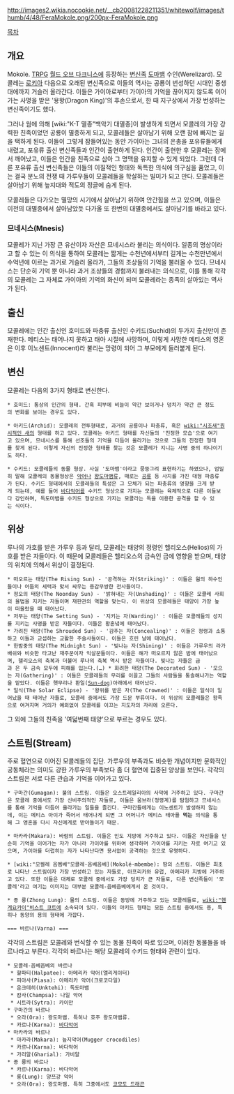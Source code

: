 http://images2.wikia.nocookie.net/__cb20081228211351/whitewolf/images/thumb/4/48/FeraMokole.png/200px-FeraMokole.png


[[목차]]

== 개요 ==
Mokole. [[TRPG]] [[월드 오브 다크니스]]에 등장하는 [[변신족]] [[도마뱀]] 수인(Werelizard). 모콜레는 [[로키아]] 다음으로 오래된 변신족으로 이들의 역사는 공룡이 번성하던 시대인 중생대에까지 거슬러 올라간다. 이들은 가이아로부터 가이아의 기억을 끊어지지 않도록 이어가는 사명을 받은 '용왕(Dragon King)'의 후손으로서, 한 때 지구상에서 가장 번성하는 변신족이기도 했다.

그러나 웜에 의해 [wiki:"K-T 멸종"백악기 대멸종]이 발생하게 되면서 모콜레의 가장 강력한 친족이었던 공룡이 멸종하게 되고, 모콜레들은 살아남기 위해 오랜 잠에 빠지는 길을 택하게 된다. 이들이 그렇게 잠들어있는 동안 가이아는 그녀의 은총을 포유류들에게 내렸고, 포유류 출신 변신족들과 인간이 출현하게 된다. 인간이 출현한 후 모콜레는 잠에서 깨어났고, 이들은 인간을 친족으로 삼아 그 명맥을 유지할 수 있게 되었다. 그런데 다른 포유류 출신 변신족들은 이들의 이질적인 형태와 독특한 의식에 의구심을 품었고, 이는 결국 분노의 전쟁 때 가루우들이 모콜레들을 학살하는 빌미가 되고 만다. 모콜레들은 살아남기 위해 늪지대와 적도의 정글에 숨게 된다.

모콜레들은 다가오는 멸망의 시기에서 살아남기 위하여 안간힘을 쓰고 있으며, 이들은 이전의 대멸종에서 살아남았듯 다가올 또 한번의 대멸종에서도 살아남기를 바라고 있다.

=== 므네시스(Mnesis) ===
모콜레가 지닌 가장 큰 유산이자 자산은 므네시스라 불리는 의식이다. 일종의 명상이라고 할 수 있는 이 의식을 통하여 모콜레는 짧게는 수천년에서부터 길게는 수천만년에서 수억년에 이르는 과거로 거슬러 올라가, 그들의 조상들의 기억을 불러올 수 있다. 므네시스는 단순히 기억 뿐 아니라 과거 조상들의 경험까지 불러내는 의식으로, 이를 통해 각각의 모콜레는 그 자체로 가이아의 기억의 화신이 되며 모콜레라는 종족의 살아있는 역사가 된다.

== 출신 ==
모콜레에는 인간 출신인 호미드와 파충류 출신인 수키드(Suchid)의 두가지 출신만이 존재한다. 메티스는 태어나지 못하고 태아 시절에 사망하며, 이렇게 사망한 메티스의 영혼은 이후 이노센트(Innocent)라 불리는 망령이 되어 그 부모에게 들러붙게 된다.

== 변신 ==


모콜레는 다음의 3가지 형태로 변신한다.

 * 호미드: 통상의 인간의 형태. 간혹 피부에 비늘이 약간 보이거나 덩치가 약간 큰 정도의 변화를 보이는 경우도 있다.

 * 아키드(Archid): 모콜레의 전투형태로, 과거의 공룡이나 파충류, 혹은 [[wiki:"시조새"원시적인 새]]의 형태를 하고 있다. 모콜레는 아키드 형태를 자신들의 '진정한 모습'으로 여기고 있으며, 므네시스를 통해 선조들의 기억을 더듬어 올라가는 것으로 그들의 진정한 형태를 찾게 된다. 이렇게 자신의 진정한 형태를 찾는 것은 모콜레가 지니는 사명 중의 하나이기도 하다.

 * 수키드: 모콜레들의 동물 형상. 사실 '도마뱀'이라고 뭉뚱그려 표현하기는 하였으나, 엄밀히 말해 모콜레의 동물형상은 [[악어]]나 [[왕도마뱀]]류, 때로는 [[공룡]] 등 사지를 가진 대형 파충류가 된다. 수키드 형태에서의 모콜레들의 특성은 그 모체가 되는 파충류의 영향을 크게 받게 되는데, 예를 들어 [[바다악어]]를 수키드 형상으로 가지는 모콜레는 육체적으로 다른 이들보다 강인하며, 독도마뱀을 수키드 형상으로 가지는 모콜라는 독을 이용한 공격을 할 수 있는 식이다. 


== 위상 ==
루나의 가호를 받은 가루우 등과 달리, 모콜레는 태양의 정령인 헬리오스(Helios)의 가호를 받은 자들이다. 이 때문에 모콜레들은 헬리오스의 금속인 금에 영향을 받으며, 태양의 위치에 의해서 위상이 결정된다.

 * 떠오르는 태양(The Rising Sun) - '공격하는 자(Striking)' : 이들은 웜의 하수인들이나 어둠의 세력과 맞서 싸우는 용감무쌍한 전사들이다.
 * 정오의 태양(The Noonday Sun) - '밝혀내는 자(Unshading)' : 이들은 모콜레 사회의 율법을 지키는 자들이며 재판관의 역할을 맞는다. 이 위상의 모콜레들은 태양이 가장 높이 떠올랐을 때 태어났다.
 * 저무는 태양(The Setting Sun) - '지키는 자(Warding)' : 이들은 모콜레들의 성지를 지키는 사명을 받은 자들이다. 이들은 황혼녘에 태어났다.
 * 가려진 태양(The Shrouded Sun) - '감추는 자(Concealing)' : 이들은 정령과 소통하고 이들과 교섭하는 교활한 주술사들이다. 이들은 흐린 날에 태어났다.
 * 한밤중의 태양(The Midnight Sun) - '빛나는 자(Shining)' : 이들은 가루우의 라가배쉬와 비슷한 타고난 재주꾼이자 익살꾼들이다. 이들은 해가 떠오르지 않은 밤에 태어났으며, 헬리오스의 축복과 더불어 루나의 축복 역시 받은 자들이다. 빛나는 자들은 금과 은 두 금속 모두에 피해를 입는다.(…) * 화려한 태양(The Decorated Sun) - '모으는 자(Gathering)' : 이들은 모콜레들의 무리를 이끌고 그들의 사람들을 통솔해나가는 역할을 맡았다. 이들은 햇무리나 환일([http://upload.wikimedia.org/wikipedia/commons/thumb/8/88/Fargo_Sundogs_2_18_09.jpg/800px-Fargo_Sundogs_2_18_09.jpg Sun-dog])아래에서 태어났다.
 * 일식(The Solar Eclipse) - '왕위를 받은 자(The Crowned)' : 이들은 일식이 일어났을 때 태어난 자들로, 모콜레 중에서도 가장 드문 부류이다. 이 위상의 모콜레들은 왕족으로 여겨지며 거의가 예외없이 모콜레를 이끄는 지도자의 자리에 오른다.

그 외에 그들의 친족을 '여덟번째 태양'으로 부르는 경우도 있다.
== 스트림(Stream) ==
주로 혈연으로 이어진 모콜레들의 집단. 가루우의 부족과도 비슷한 개념이지만 문화적인 공동체라는 의미도 강한 가루우의 부족보다 좀 더 혈연에 집중된 양상을 보인다. 각각의 스트림은 서로 다른 관습과 기억을 이어가고 있다.

 * 구마간(Gumagan): 불의 스트림. 이들은 오스트레일리아의 사막에 거주하고 있다. 구마간은 모콜레 중에서도 가장 신비주의적인 자들로, 이들은 움브라(정령계)를 탐험하고 므네시스를 통해 기억을 더듬어 올라가는 일들을 즐긴다. 구마간들에게는 이노센트가 발생하지 않는데, 이는 메티스 아이가 죽어서 태어나게 되면 그 어머니가 메티스 태아를 '''먹는''' 의식을 통해 그 영혼을 다시 자신에게로 받아들이기 때문.

 * 마카라(Makara): 바람의 스트림. 이들은 인도 지방에 거주하고 있다. 이들은 자신들을 단순히 기억을 이어가는 자가 아니라 가이아를 위하여 생각하며 가이아를 지키는 자로 여기고 있으며, 가이아를 더럽히는 자가 나타난다면 용서없이 공격하는 것으로 유명하다.

 * [wiki:"모켈레 음벰베"모콜레-음베음베](Mokolé-mbembe): 땅의 스트림. 이들은 최초로 나타난 스트림이자 가장 번성하고 있는 자들로, 아프리카와 유럽, 아메리카 지방에 거주하고 있다. 또한 이들은 대체로 모콜레 중에서도 가장 덩치가 큰 자들로, 다른 변신족들이 '모콜레'라고 여기는 이미지는 대부분 모콜레-음베음베에게서 온 것이다.

 * 종 룽(Zhong Lung): 물의 스트림. 이들은 동방에 거주하고 있는 모콜레들로, [[wiki:"헨게요카이"비스트 코트]]에 소속되어 있다. 이들의 아키드 형태는 모든 스트림 중에서도 용, 특히나 동양의 용의 형태에 가깝다.


 === 바르나(Varna) ===
각각의 스트림은 모콜레와 번식할 수 있는 동물 친족이 따로 있으며, 이러한 동물들을 바르나라고 부른다. 각각의 바르나는 해당 모콜레의 수키드 형태와 관련이 있다.
 * 모콜레-음베음베의 바르나
  * 할파티(Halpatee): 아메리카 악어(앨리게이터)
  * 피아사(Piasa): 아메리카 악어(크로코다일)
  * 운크테히(Unktehi): 독도마뱀 
  * 캄사(Champsa): 나일 악어
  * 시트라(Sytra): 카이만
 * 구마간의 바르나
  * 오라(Ora): 왕도마뱀. 특히나 호주 왕도마뱀류. 
  * 카르나(Karna): [[바다악어]]
 * 마카라의 바르나
  * 마카라(Makara): 늪지악어(Mugger crocodiles)
  * 카르나(Karna): 바다악어
  * 가리알(Gharial): 가비알
 * 종 룽의 바르나
  * 카르나(Karna): 바다악어
  * 룽(Lung): 양쯔강 악어
  * 오라(Ora): 왕도마뱀. 특히 그중에서도 [[코모도 드래곤]]
